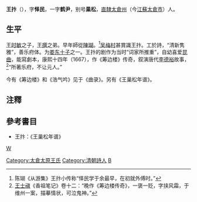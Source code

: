 '''王抃'''（{{bd|1628年||1692年||W}}），字'''怿民'''，一字'''鹤尹'''，别号'''巢松'''，[[南直隸|直隸]][[太倉州|太倉州]]（今[[江蘇|江蘇]][[太倉市|太倉市]]）人。

== 生平 ==
[[王时敏|王时敏]]之子，[[王撰|王撰]]之弟。早年師從[[陳瑚|陳瑚]]。<ref>陈瑚《从游集》王抃小传称“怿民学于余最早，在初就外傅时。”</ref>[[吴梅村|吴梅村]]甚賞識王抃。工於詩，“清新隽雅”，善乐府体。为[[娄东十子|娄东十子]]之一。王抃的剧作为当时“词家所推重”，自幼喜爱[[昆曲|昆曲]]，能寫劇本，康熙十四年（1667），作《筹边楼》传奇，叙演唐代[[李德裕|李德裕]]故事，<ref>[[王士禛|王士禛]]《香祖笔记》卷十二：“晚作《筹边楼传奇》，一褒一贬，字挟风霜，于维州一案，描摹情状，可泣鬼神。”</ref>“所著乐府，不让元人。”

今有《筹边楼》和《浩气吟》见于《曲录》。另有《王巢松年谱》。

==注釋==
{{reflist}}

==參考書目==
*王抃：《王巢松年谱》

{{太倉十子}}
{{太倉王錫爵家族}}
{{DEFAULTSORT:Wang}}

[[category:明朝詩人|W]]
[[Category:太倉太原王氏|Category:太倉太原王氏]]
[[Category:清朝詩人|Category:清朝詩人]]
[[Category:王姓|B]]